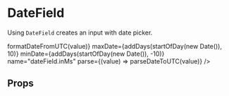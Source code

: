 

<Meta title="DateField" />

# DateField

Using `DateField` creates an input with date picker.

<Canvas>
  <Story name="Default">
    <Field component={DateField} name="dateField.defaultDate" />
  </Story>
</Canvas>

<Canvas>
  <Story name="With min and max dates">
    <Field
      component={DateField}
      maxDate={addDays(startOfDay(new Date()), 5)}
      minDate={addDays(startOfDay(new Date()), -5)}
      name="dateField.withMinAndMaxDates"
    />
  </Story>
</Canvas>

<Canvas>
  <Story name="With `input.value` in milliseconds">
    <Field
      component={DateField}
      format={(value) => formatDateFromUTC(value)}
      maxDate={addDays(startOfDay(new Date()), 10)}
      minDate={addDays(startOfDay(new Date()), -10)}
      name="dateField.inMs"
      parse={(value) => parseDateToUTC(value)}
    />
  </Story>
</Canvas>

## Props

<ArgsTable of={DateField} />
